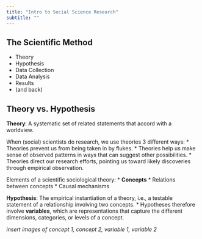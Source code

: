 ```yaml
---
title: "Intro to Social Science Research"
subtitle: ""
---
```


## The Scientific Method

* Theory
* Hypothesis
* Data Collection
* Data Analysis
* Results
* (and back)

## Theory vs. Hypothesis

**Theory**: A systematic set of related statements that accord with a worldview.

When (social) scientists do research, we use theories 3 different ways:
* Theories prevent us from being taken in by flukes.
* Theories help us make sense of observed patterns in ways that can suggest other possibilities.
* Theories direct our research efforts, pointing us toward likely discoveries through empirical observation.

Elements of a scientific sociological theory:
* **Concepts**
* Relations between concepts
* Causal mechanisms

**Hypothesis**: The empirical instantiation of a theory, i.e., a testable statement of a relationship involving two concepts.
* Hypotheses therefore involve **variables**, which are representations that capture the different dimensions, categories, or levels of a concept.

_insert images of concept 1, concept 2, variable 1, variable 2_



